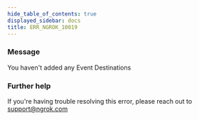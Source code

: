 ```yaml
---
hide_table_of_contents: true
displayed_sidebar: docs
title: ERR_NGROK_10019
---
```


### Message

You haven't added any Event Destinations

<ErrorDetails />

### Further help

If you're having trouble resolving this error, please reach out to [support@ngrok.com](mailto:support@ngrok.com?subject=Help%20with%20ERR_NGROK_10019)
